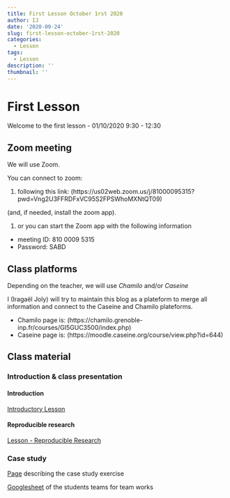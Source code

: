 ```yaml
---
title: First Lesson October 1rst 2020
author: IJ
date: '2020-09-24'
slug: first-lesson-october-1rst-2020
categories:
  - Lesson
tags:
  - Lesson
description: ''
thumbnail: ''
---
```


# First Lesson

Welcome to the first lesson - 01/10/2020 9:30 - 12:30

## Zoom meeting

We will use Zoom.

You can connect to zoom:

1. following this link: (https://us02web.zoom.us/j/81000095315?pwd=Vng2U3FFRDFxVC95S2FPSWhoMXNtQT09)

(and, if needed, install the zoom app).

1. or you can start the Zoom app with the following information
  + meeting ID: 810 0009 5315
  + Password: SABD

## Class platforms

Depending on the teacher, we will use *Chamilo* and/or *Caseine*

I (Iragaël Joly) will try to maintain this blog as a plateform to merge all information and connect to the Caseine and Chamilo plateforms.

- Chamilo page is: (https://chamilo.grenoble-inp.fr/courses/GI5GUC3500/index.php)
- Caseine page is: (https://moodle.caseine.org/course/view.php?id=644)


## Class material

### Introduction & class presentation

#### Introduction

[Introductory Lesson](/Data-pdf/lesson_0.0_Introduction.pdf)

#### Reproducible research

[Lesson - Reproducible Research](../../lessons_list/lesson_0.1_ReproducibleResearch)


### Case study

[Page](/lessons_list/lesson_0.2_CaseStudy) describing the case study exercise

[Googlesheet](https://docs.google.com/spreadsheets/d/1igoYB9DS2F5gcWfAVFhr2AYqBclT6g4ovbPsMoeV0Yc/edit#gid=22998934) of the students teams for team works



